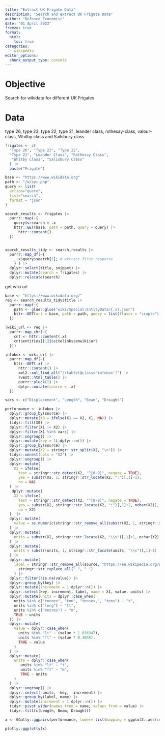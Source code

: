 ```yaml
---
title: "Extract UK Frigate Data"
description: "Search and extract UK Frigate Data"
author: "Defence Economist"
date: "01 April 2023"
freeze: true
format:
  html:
    toc: true
categories:
  - wikipedia
editor_options:
  chunk_output_type: console
---
```


# Objective

Search for wikidata for different UK Frigates

# Data

type 26, type 23, type 22, type 21, leander class, rothesay-class, valour-class, Whitby class and Sailsbury class

```r
frigates <- c(
  "Type 26", "Type 23", "Type 22", 
  "Type 21", "Leander Class", "Rothesay Class", 
   "Whitby Class", "Salisbury Class"
  ) |>
  paste("Frigate")

base <- "https://www.wikidata.org" 
path <- "/w/api.php"
query <- list(
  action="query",
  list="search",
  format = "json"
)

search_results <- frigates |>
  purrr::map(~{
    query$srsearch = .x
    httr::GET(base, path = path, query = query) |>
      httr::content()
  })


search_results_tidy <- search_results |>
  purrr::map_df(~{
     .x$query$search[1]; # extract first response
    } ) |>
  dplyr::select(title, snippet) |>
  dplyr::mutate(search = frigates) |>
  dplyr::relocate(search)

```

get wiki url

```r
base <- "https://www.wikidata.org/"
req <- search_results_tidy$title |>
  purrr::map(~{
    path <- glue::glue("wiki/Special:EntityData/{.x}.json")
    httr::GET(url = base, path = path, query = list(flavor = "simple"))
  })

(wiki_url <- req |>
  purrr::map_chr(~{
    cnt <- httr::content(.x)
    cnt$entities[[1]]$sitelinks$enwiki$url
  }))

```

```r
infobox <- wiki_url |>
  purrr::map_df(~{
    httr::GET(.x) |>
      httr::content() |>
      xml2::xml_find_all("//table[@class='infobox']") |>
      rvest::html_table() |>
      purrr::pluck(1) |>
      dplyr::mutate(source = .x)
  })

vars <- c("Displacement", "Length", "Beam", "Draught")

performance <- infobox |>
  dplyr::group_by(source) |>
  dplyr::mutate(X0 = ifelse(X1 == X2, X1, NA)) |>
  tidyr::fill(X0) |>
  dplyr::filter(X1 != X2) |>
  dplyr::filter(X1 %in% vars) |>
  dplyr::ungroup() |>
  dplyr::mutate(key = 1L:dplyr::n()) |>
  dplyr::group_by(source) |>
  dplyr::mutate(X2 = stringr::str_split(X2, "\n")) |>
  tidyr::unnest(cols = "X2") |>
  dplyr::ungroup() |>
  dplyr::mutate(
    X3 = ifelse(
      test = stringr::str_detect(X2, "^[0-9]", negate = TRUE), 
      yes = substr(X2, 1, stringr::str_locate(X2, ":")[,1]-1),
      no = NA)
  ) |>
   dplyr::mutate(
    X2 = ifelse(
      test = stringr::str_detect(X2, "^[0-9]", negate = TRUE), 
      yes = substr(X2, stringr::str_locate(X2, ":")[,1]+2, nchar(X2)),
      no = X2)
  )  |>
  dplyr::mutate(
    value = as.numeric(stringr::str_remove_all(substr(X2, 1, stringr::str_locate(X2, "\\s")[,1]-1), ","))
  ) |>
  dplyr::mutate(
    units = substr(X2, stringr::str_locate(X2, "\\s")[,1]+1, nchar(X2))
  ) |>
  dplyr::mutate(
    units = substr(units, 1, stringr::str_locate(units, "\\s")[,1]-1)
  ) |> 
  dplyr::mutate(
    label = stringr::str_remove_all(source, "https://en.wikipedia.org/wiki/") |>
      stringr::str_replace_all("_", " ")
    ) |>
  dplyr::filter(!is.na(value)) |>
  dplyr::group_by(key) |>
  dplyr::mutate(increment = 1:dplyr::n()) |>
  dplyr::select(key, increment, label, name = X1, value, units) |>
  dplyr::mutate(units = dplyr::case_when(
    units %in% c("tonnes", "ton", "tonnes,", "tons") ~ "t",
    units %in% c("long") ~ "lt",
    units %in% c("metres") ~ "m",
    TRUE ~ units
  )) |>
  dplyr::mutate(
    value = dplyr::case_when(
      units %in% "lt" ~ (value * 1.016047), 
      units %in% "ft" ~ (value * 0.3048),
      TRUE ~ value
    )
  ) |>
  dplyr::mutate(
    units = dplyr::case_when(
       units %in% "lt" ~ "t",
       units %in% "ft" ~ "m",
       TRUE ~ units
    )
  ) |>
  dplyr::ungroup() |>
  dplyr::select(-units, -key, -increment) |> 
  dplyr::group_by(label, name) |>
  dplyr::mutate(increment = 1:dplyr::n()) |>
  tidyr::pivot_wider(names_from = name, values_from = value) |>
  tidyr::fill(c(Length, Beam, Draught)) 

x <- GGally::ggpairs(performance, lower= list(mapping = ggplot2::aes(colour = label)), columns = 3:6) 

plotly::ggplotly(x)
  
  
```

